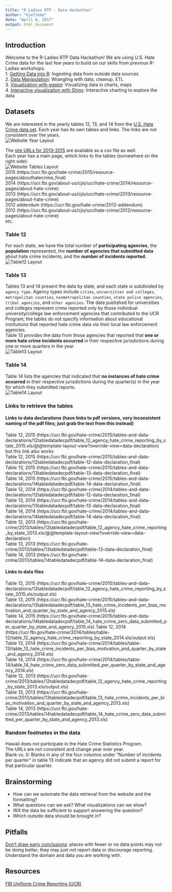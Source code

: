 ```yaml
---
title: "R Ladies RTP - Data Hackathon"
author: "Gjeltema"
date: "April 8, 2017"
output: html_document
---
```


## Introduction
Welcome to the R-Ladies RTP Data Hackathon! We are using U.S. Hate Crime data for the last few years to build on our skills from previous R-Ladies workshops.  
1. [Getting Data into R](https://github.com/rladies/rtp-data-import-11-13-16): Ingesting data from outside data sources   
2. [Data Manipulation](https://github.com/rladies/rtp-data-manipulation-09-22-16): Wrangling with data, cleanup, ETL  
3. [Visualization with ggplot](https://github.com/rladies/rtp-data-viz-ggplot2-10-15-16): Visualizing data in charts, maps  
4. [Interactive visualization with Shiny](https://github.com/rladies/rtp_20170309_shiny): Interactive charting to explore the data  

## Datasets
We are interested in the yearly tables 12, 13, and 14 from the [U.S. Hate Crime data set](https://ucr.fbi.gov/hate-crime). Each year has its own tables and links. The links are not consistent over the years.  
![Website Year Layout](https://github.com/math-and-data/rtp_20170408_data_hackathon/blob/master/screenshot_website_years.PNG)  

The [site URLs for 2013-2015](https://github.com/math-and-data/rtp_20170408_data_hackathon/blob/master/url_links_to_hate_crime_data.csv) are available as a csv file as well.  
Each year has a main page, which links to the tables (somewhere on the right side):  
![Website Tables Layout](https://github.com/math-and-data/rtp_20170408_data_hackathon/blob/master/screenshot_website_tables.PNG)  
2015 (https://ucr.fbi.gov/hate-crime/2015/resource-pages/abouthatecrime_final)  
2014 (https://ucr.fbi.gov/about-us/cjis/ucr/hate-crime/2014/resource-pages/about-hate-crime)  
2013 (https://ucr.fbi.gov/about-us/cjis/ucr/hate-crime/2013/resource-pages/about-hate-crime)  
2012 addendum (https://ucr.fbi.gov/hate-crime/2012-addendum)  
2012 (https://ucr.fbi.gov/about-us/cjis/ucr/hate-crime/2012/resource-pages/about-hate-crime)  
etc.  

### Table 12  
For each state, we have the total number of **participating agencies**, the **population** represented, the **number of agencies that submitted data** about hate crime incidents, and the **number of incidents reported**.  
![Table12 Layout](https://github.com/math-and-data/rtp_20170408_data_hackathon/blob/master/screenshot_table_12.PNG)  

### Table 13  
Tables 13 and 14 present the data by state, and each state is subdivided by ``agency type``. Agency types include ``cities``, ``universities and colleges``, ``metropolitan counties``, ``nonmetropolitan counties``, ``state police agencies``, ``tribal agencies``, and ``other agencies``. The data published for universities and colleges represent crime reported only by those individual university/college law enforcement agencies that contributed to the UCR Program; the tables do not specify information about educational institutions that reported hate crime data via their local law enforcement agencies.  
Table 13 provides the data from those agencies that reported that **one or more hate crime incidents occurred** in their respective jurisdictions during one or more quarters in the year.  
![Table13 Layout](https://github.com/math-and-data/rtp_20170408_data_hackathon/blob/master/screenshot_table_13.PNG)  

### Table 14  
Table 14 lists the agencies that indicated that **no instances of hate crime occurred** in their respective jurisdictions during the quarter(s) in the year for which they submitted reports.  
![Table14 Layout](https://github.com/math-and-data/rtp_20170408_data_hackathon/blob/master/screenshot_table_14.PNG)  

### Links to retrieve the tables
#### Links to data declarations (have links to pdf versions, very inconsistent naming of the pdf files; just grab the text from this instead)
Table 12, 2015 (https://ucr.fbi.gov/hate-crime/2015/tables-and-data-declarations/12tabledatadecpdf/table_12_agency_hate_crime_reporting_by_state_2015.xls/@@template-layout-view?override-view=data-declaration) but this link also works   
Table 12, 2015 (https://ucr.fbi.gov/hate-crime/2015/tables-and-data-declarations/12tabledatadecpdf/table-12-data-declaration_final)  
Table 13, 2015 (https://ucr.fbi.gov/hate-crime/2015/tables-and-data-declarations/13tabledatadecpdf/table-13-data-declaration_final)  
Table 14, 2015 (https://ucr.fbi.gov/hate-crime/2015/tables-and-data-declarations/14tabledatadecpdf/table-14-data-declaration_final)  
Table 12, 2014 (https://ucr.fbi.gov/hate-crime/2014/tables-and-data-declarations/12tabledatadecpdf/table-12-data-declaration_final)  
Table 13, 2014 (https://ucr.fbi.gov/hate-crime/2014/tables-and-data-declarations/13tabledatadecpdf/table-13-data-declaration_final)  
Table 14, 2014 (https://ucr.fbi.gov/hate-crime/2014/tables-and-data-declarations/14tabledatadecpdf/table-14-data-declaration_final)  
Table 12, 2013 (https://ucr.fbi.gov/hate-crime/2013/tables/12tabledatadecpdf/table_12_agency_hate_crime_reporting_by_state_2013.xls/@@template-layout-view?override-view=data-declaration)  
Table 13, 2013 (https://ucr.fbi.gov/hate-crime/2013/tables/13tabledatadecpdf/table-13-data-declaration_final)  
Table 14, 2013 (https://ucr.fbi.gov/hate-crime/2013/tables/14tabledatadecpdf/table-14-data-declaration_final)  

#### Links to data files  
Table 12, 2015 (https://ucr.fbi.gov/hate-crime/2015/tables-and-data-declarations/12tabledatadecpdf/table_12_agency_hate_crime_reporting_by_state_2015.xls/output.xls)  
Table 13, 2015 (https://ucr.fbi.gov/hate-crime/2015/tables-and-data-declarations/13tabledatadecpdf/table_13_hate_crime_incidents_per_bias_motivation_and_quarter_by_state_and_agency_2015.xls)  
Table 14, 2015 (https://ucr.fbi.gov/hate-crime/2015/tables-and-data-declarations/14tabledatadecpdf/table_14_hate_crime_zero_data_submitted_per_quarter_by_state_and_agency_2015.xls)
Table 12, 2014 (https://ucr.fbi.gov/hate-crime/2014/tables/table-12/table_12_agency_hate_crime_reporting_by_state_2014.xls/output.xls)  
Table 13, 2014 (https://ucr.fbi.gov/hate-crime/2014/tables/table-13/table_13_hate_crime_incidents_per_bias_motivation_and_quarter_by_state_and_agency_2014.xls)  
Table 14, 2014 (https://ucr.fbi.gov/hate-crime/2014/tables/table-14/table_14_hate_crime_zero_data_submitted_per_quarter_by_state_and_agency_2014.xls)  
Table 12, 2013 (https://ucr.fbi.gov/hate-crime/2013/tables/12tabledatadecpdf/table_12_agency_hate_crime_reporting_by_state_2013.xls/output.xls)  
Table 13, 2013 (https://ucr.fbi.gov/hate-crime/2013/tables/13tabledatadecpdf/table_13_hate_crime_incidents_per_bias_motivation_and_quarter_by_state_and_agency_2013.xls)  
Table 14, 2013 (https://ucr.fbi.gov/hate-crime/2013/tables/14tabledatadecpdf/table_14_hate_crime_zero_data_submitted_per_quarter_by_state_and_agency_2013.xls)  

### Random footnotes in the data
Hawaii does not participate in the Hate Crime Statistics Program.  
The URLs are not consistent and change year over year.  
Blank vs. 0:  Blanks in any of the four columns under "Number of incidents per quarter" in table 13 indicate that an agency did not submit a report for that particular quarter.  


## Brainstorming
* How can we automate the data retrieval from the website and the formatting?
* What questions can we ask? What visualizations can we show?
* Will the data be sufficient to support answering the question?
* Which outside data should be brought in?


## Pitfalls
[Don't draw early conclusions](https://ucr.fbi.gov/ucr-statistics-their-proper-use): places with fewer or no data points may not be doing better, they may just not report data or discourage reporting.  
Understand the domain and data you are working with.  

## Resources
[FBI Unifiorm Crime Reporting (UCR)](https://ucr.fbi.gov/)
